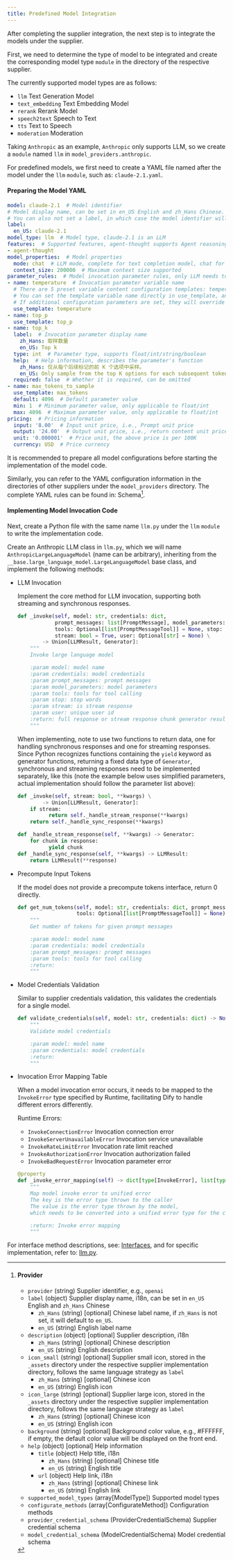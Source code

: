 ```yaml
---
title: Predefined Model Integration
---
```



After completing the supplier integration, the next step is to integrate the models under the supplier.

First, we need to determine the type of model to be integrated and create the corresponding model type `module` in the directory of the respective supplier.

The currently supported model types are as follows:

* `llm` Text Generation Model
* `text_embedding` Text Embedding Model
* `rerank` Rerank Model
* `speech2text` Speech to Text
* `tts` Text to Speech
* `moderation` Moderation

Taking `Anthropic` as an example, `Anthropic` only supports LLM, so we create a `module` named `llm` in `model_providers.anthropic`.

For predefined models, we first need to create a YAML file named after the model under the `llm` `module`, such as: `claude-2.1.yaml`.

#### Preparing the Model YAML

```yaml
model: claude-2.1  # Model identifier
# Model display name, can be set in en_US English and zh_Hans Chinese. If zh_Hans is not set, it will default to en_US.
# You can also not set a label, in which case the model identifier will be used.
label:
  en_US: claude-2.1
model_type: llm  # Model type, claude-2.1 is an LLM
features:  # Supported features, agent-thought supports Agent reasoning, vision supports image understanding
- agent-thought
model_properties:  # Model properties
  mode: chat  # LLM mode, complete for text completion model, chat for dialogue model
  context_size: 200000  # Maximum context size supported
parameter_rules:  # Model invocation parameter rules, only LLM needs to provide
- name: temperature  # Invocation parameter variable name
  # There are 5 preset variable content configuration templates: temperature/top_p/max_tokens/presence_penalty/frequency_penalty
  # You can set the template variable name directly in use_template, and it will use the default configuration in entities.defaults.PARAMETER_RULE_TEMPLATE
  # If additional configuration parameters are set, they will override the default configuration
  use_template: temperature
- name: top_p
  use_template: top_p
- name: top_k
  label:  # Invocation parameter display name
    zh_Hans: 取样数量
    en_US: Top k
  type: int  # Parameter type, supports float/int/string/boolean
  help:  # Help information, describes the parameter's function
    zh_Hans: 仅从每个后续标记的前 K 个选项中采样。
    en_US: Only sample from the top K options for each subsequent token.
  required: false  # Whether it is required, can be omitted
- name: max_tokens_to_sample
  use_template: max_tokens
  default: 4096  # Default parameter value
  min: 1  # Minimum parameter value, only applicable to float/int
  max: 4096  # Maximum parameter value, only applicable to float/int
pricing:  # Pricing information
  input: '8.00'  # Input unit price, i.e., Prompt unit price
  output: '24.00'  # Output unit price, i.e., return content unit price
  unit: '0.000001'  # Price unit, the above price is per 100K
  currency: USD  # Price currency
```

It is recommended to prepare all model configurations before starting the implementation of the model code.

Similarly, you can refer to the YAML configuration information in the directories of other suppliers under the `model_providers` directory. The complete YAML rules can be found in: Schema[^1].

#### Implementing Model Invocation Code

Next, create a Python file with the same name `llm.py` under the `llm` `module` to write the implementation code.

Create an Anthropic LLM class in `llm.py`, which we will name `AnthropicLargeLanguageModel` (name can be arbitrary), inheriting from the `__base.large_language_model.LargeLanguageModel` base class, and implement the following methods:

*   LLM Invocation

    Implement the core method for LLM invocation, supporting both streaming and synchronous responses.

    ```python
    def _invoke(self, model: str, credentials: dict,
                prompt_messages: list[PromptMessage], model_parameters: dict,
                tools: Optional[list[PromptMessageTool]] = None, stop: Optional[List[str]] = None,
                stream: bool = True, user: Optional[str] = None) \
            -> Union[LLMResult, Generator]:
        """
        Invoke large language model

        :param model: model name
        :param credentials: model credentials
        :param prompt_messages: prompt messages
        :param model_parameters: model parameters
        :param tools: tools for tool calling
        :param stop: stop words
        :param stream: is stream response
        :param user: unique user id
        :return: full response or stream response chunk generator result
        """
    ```

    When implementing, note to use two functions to return data, one for handling synchronous responses and one for streaming responses. Since Python recognizes functions containing the `yield` keyword as generator functions, returning a fixed data type of `Generator`, synchronous and streaming responses need to be implemented separately, like this (note the example below uses simplified parameters, actual implementation should follow the parameter list above):

    ```python
    def _invoke(self, stream: bool, **kwargs) \
            -> Union[LLMResult, Generator]:
        if stream:
              return self._handle_stream_response(**kwargs)
        return self._handle_sync_response(**kwargs)

    def _handle_stream_response(self, **kwargs) -> Generator:
        for chunk in response:
              yield chunk
    def _handle_sync_response(self, **kwargs) -> LLMResult:
        return LLMResult(**response)
    ```
*   Precompute Input Tokens

    If the model does not provide a precompute tokens interface, return 0 directly.

    ```python
    def get_num_tokens(self, model: str, credentials: dict, prompt_messages: list[PromptMessage],
                       tools: Optional[list[PromptMessageTool]] = None) -> int:
        """
        Get number of tokens for given prompt messages

        :param model: model name
        :param credentials: model credentials
        :param prompt_messages: prompt messages
        :param tools: tools for tool calling
        :return:
        """
    ```
*   Model Credentials Validation

    Similar to supplier credentials validation, this validates the credentials for a single model.

    ```python
    def validate_credentials(self, model: str, credentials: dict) -> None:
        """
        Validate model credentials

        :param model: model name
        :param credentials: model credentials
        :return:
        """
    ```
*   Invocation Error Mapping Table

    When a model invocation error occurs, it needs to be mapped to the `InvokeError` type specified by Runtime, facilitating Dify to handle different errors differently.

    Runtime Errors:

    * `InvokeConnectionError` Invocation connection error
    * `InvokeServerUnavailableError` Invocation service unavailable
    * `InvokeRateLimitError` Invocation rate limit reached
    * `InvokeAuthorizationError` Invocation authorization failed
    * `InvokeBadRequestError` Invocation parameter error

    ```python
    @property
    def _invoke_error_mapping(self) -> dict[type[InvokeError], list[type[Exception]]]:
        """
        Map model invoke error to unified error
        The key is the error type thrown to the caller
        The value is the error type thrown by the model,
        which needs to be converted into a unified error type for the caller.

        :return: Invoke error mapping
        """
    ```

For interface method descriptions, see: [Interfaces](https://github.com/langgenius/dify/blob/main/api/core/model_runtime/docs/en_US/interfaces.md), and for specific implementation, refer to: [llm.py](https://github.com/langgenius/dify-runtime/blob/main/lib/model_providers/anthropic/llm/llm.py).

[^1]: #### Provider

    * `provider` (string) Supplier identifier, e.g., `openai`
    * `label` (object) Supplier display name, i18n, can be set in `en_US` English and `zh_Hans` Chinese
      * `zh_Hans` (string) [optional] Chinese label name, if `zh_Hans` is not set, it will default to `en_US`.
      * `en_US` (string) English label name
    * `description` (object) [optional] Supplier description, i18n
      * `zh_Hans` (string) [optional] Chinese description
      * `en_US` (string) English description
    * `icon_small` (string) [optional] Supplier small icon, stored in the `_assets` directory under the respective supplier implementation directory, follows the same language strategy as `label`
      * `zh_Hans` (string) [optional] Chinese icon
      * `en_US` (string) English icon
    * `icon_large` (string) [optional] Supplier large icon, stored in the `_assets` directory under the respective supplier implementation directory, follows the same language strategy as `label`
      * `zh_Hans` (string) [optional] Chinese icon
      * `en_US` (string) English icon
    * `background` (string) [optional] Background color value, e.g., #FFFFFF, if empty, the default color value will be displayed on the front end.
    * `help` (object) [optional] Help information
      * `title` (object) Help title, i18n
        * `zh_Hans` (string) [optional] Chinese title
        * `en_US` (string) English title
      * `url` (object) Help link, i18n
        * `zh_Hans` (string) [optional] Chinese link
        * `en_US` (string) English link
    * `supported_model_types` (array[ModelType]) Supported model types
    * `configurate_methods` (array[ConfigurateMethod]) Configuration methods
    * `provider_credential_schema` (ProviderCredentialSchema) Supplier credential schema
    * `model_credential_schema` (ModelCredentialSchema) Model credential schema